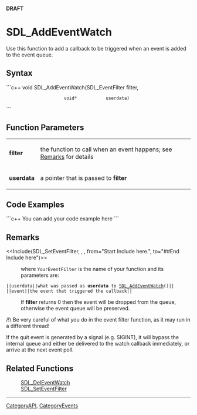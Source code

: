 <!-- pragma section-numbers off -->
<!-- pragma camelcase off -->
'''DRAFT'''

= SDL_AddEventWatch =
Use this function to add a callback to be triggered when an event is added to the event queue.


== Syntax ==
```c++
void SDL_AddEventWatch(SDL_EventFilter filter,
                       void*           userdata)
```

== Function Parameters ==
{|
|'''filter'''
|the function to call when an event happens; see [[#Remarks|Remarks]] for details
|-
|'''userdata'''
|a pointer that is passed to '''filter'''
|}

== Code Examples ==
```c++
You can add your code example here
```

== Remarks ==
<<Include(SDL_SetEventFilter, , , from="Start Include here.", to="##End Include here")>>
: where <code>YourEventFilter</code> is the name of your function and its parameters are:
 ||<code>userdata</code>||what was passed as '''userdata''' to [[SDL_AddEventWatch]]()||
 ||<code>event</code>||the event that triggered the callback||

: If '''filter''' returns 0 then the event will be dropped from the queue, otherwise the event queue will be preserved.

/!\ Be very careful of what you do in the event filter function, as it may run in a different thread!

If the quit event is generated by a signal (e.g. SIGINT), it will bypass the internal queue and either be delivered to the watch callback immediately, or arrive at the next event poll.

== Related Functions ==
:[[SDL_DelEventWatch]]
:[[SDL_SetEventFilter]]

----
[[CategoryAPI]], [[CategoryEvents]]
